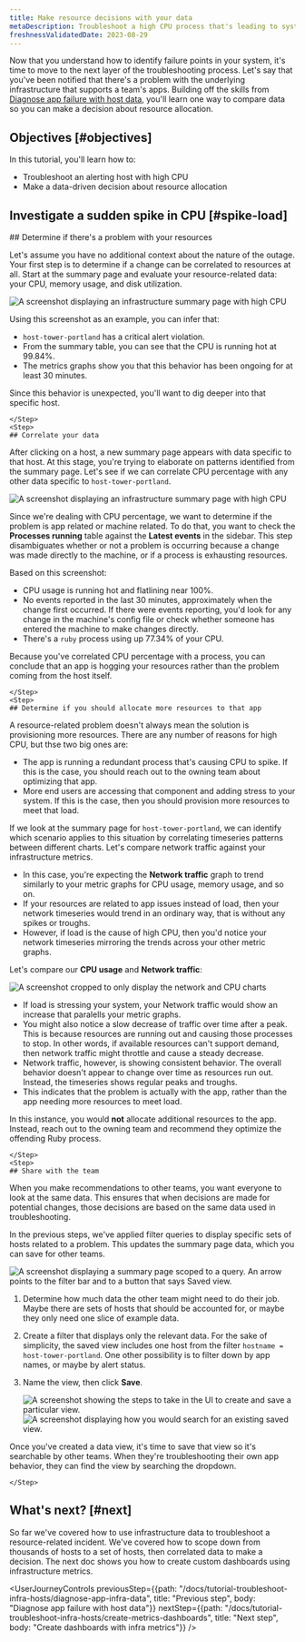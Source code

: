 ```yaml
---
title: Make resource decisions with your data
metaDescription: Troubleshoot a high CPU process that's leading to system outages.
freshnessValidatedDate: 2023-08-29
---
```








Now that you understand how to identify failure points in your system, it's time to move to the next layer of the troubleshooting process. Let's say that you've been notified that there's a problem with the underlying infrastructure that supports a team's apps. Building off the skills from [Diagnose app failure with host data](/docs/tutorial-diagnose-infra-bottlenecks/diagnose-app-infra-data), you'll learn one way to compare data so you can make a decision about resource allocation.   

## Objectives [#objectives]

In this tutorial, you'll learn how to:

* Troubleshoot an alerting host with high CPU
* Make a data-driven decision about resource allocation

## Investigate a sudden spike in CPU [#spike-load]

<Steps>
    <Step>
    ## Determine if there's a problem with your resources
        
Let's assume you have no additional context about the nature of the outage. Your first step is to determine if a change can be correlated to resources at all. Start at the summary page and evaluate your resource-related data: your CPU, memory usage, and disk utilization.

<img
    title="Investigate CPU spike from the summary page"
    alt="A screenshot displaying an infrastructure summary page with high CPU"
    src={cpuSpike}
/>  

Using this screenshot as an example, you can infer that:

* `host-tower-portland` has a critical alert violation.
* From the summary table, you can see that the CPU is running hot at 99.84%.
* The metrics graphs show you that this behavior has been ongoing for at least 30 minutes. 

Since this behavior is unexpected, you'll want to dig deeper into that specific host. 

    </Step>
    <Step>
    ## Correlate your data 

After clicking on a host, a new summary page appears with data specific to that host. At this stage, you're trying to elaborate on patterns identified from the summary page. Let's see if we can correlate CPU percentage with any other data specific to `host-tower-portland`. 

<img
    title="Check your processes"
    alt="A screenshot displaying an infrastructure summary page with high CPU"
    src={hostProcesses}
/>  

Since we're dealing with CPU percentage, we want to determine if the problem is app related or machine related. To do that, you want to check the <DoNotTranslate>**Processes running**</DoNotTranslate> table against the <DoNotTranslate>**Latest events**</DoNotTranslate> in the sidebar. This step disambiguates whether or not a problem is occurring because a change was made directly to the machine, or if a process is exhausting resources. 

Based on this screenshot:

* CPU usage is running hot and flatlining near 100%.
* No events reported in the last 30 minutes, approximately when the change first occurred. If there were events reporting, you'd look for any change in the machine's config file or check whether someone has entered the machine to make changes directly. 
* There's a `ruby` process using up 77.34% of your CPU. 

Because you've correlated CPU percentage with a process, you can conclude that an app is hogging your resources rather than the problem coming from the host itself. 

    </Step>
    <Step>
    ## Determine if you should allocate more resources to that app

A resource-related problem doesn't always mean the solution is provisioning more resources. There are any number of reasons for high CPU, but thse two big ones are:

* The app is running a redundant process that's causing CPU to spike. If this is the case, you should reach out to the owning team about optimizing that app. 
* More end users are accessing that component and adding stress to your system. If this is the case, then you should provision more resources to meet that load.

If we look at the summary page for `host-tower-portland`, we can identify which scenario applies to this situation by correlating timeseries patterns between different charts.  Let's compare network traffic against your infrastructure metrics. 

* In this case, you're expecting the <DoNotTranslate>**Network traffic**</DoNotTranslate> graph to trend similarly to your metric graphs for CPU usage, memory usage, and so on. 
* If your resources are related to app issues instead of load, then your network timeseries would trend in an ordinary way, that is without any spikes or troughs. 
* However, if load is the cause of high CPU, then you'd notice your network timeseries mirroring the trends across your other metric graphs. 

Let's compare our <DoNotTranslate>**CPU usage**</DoNotTranslate> and <DoNotTranslate>**Network traffic**</DoNotTranslate>:

<img
    title="Compare network timeseries with CPU timeseries"
    alt="A screenshot cropped to only display the network and CPU charts"
    src={checkLoad}
/>  

* If load is stressing your system, your Network traffic would show an increase that paralells your metric graphs. 
* You might also notice a slow decrease of traffic over time after a peak. This is because resources are running out and causing those processes to stop. In other words, if available resources can't support demand, then network traffic might throttle and cause a steady decrease. 
* Network traffic, however, is showing consistent behavior. The overall behavior doesn't appear to change over time as resources run out. Instead, the timeseries shows regular peaks and troughs.
* This indicates that the problem is actually with the app, rather than the app needing more resources to meet load.

In this instance, you would <DoNotTranslate>**not**</DoNotTranslate> allocate additional resources to the app. Instead, reach out to the owning team and recommend they optimize the offending Ruby process. 

    </Step>
    <Step>
    ## Share with the team

When you make recommendations to other teams, you want everyone to look at the same data. This ensures that when decisions are made for potential changes, those decisions are based on the same data used in troubleshooting. 

In the previous steps, we've applied filter queries to display specific sets of hosts related to a problem. This updates the summary page data, which you can save for other teams. 

<img
    title="Save a view for external teams"
    alt="A screenshot displaying a summary page scoped to a query. An arrow points to the filter bar and to a button that says Saved view."
    src={savedViews}
/>  

1. Determine how much data the other team might need to do their job. Maybe there are sets of hosts that should be accounted for, or maybe they only need one slice of example data. 
2. Create a filter that displays only the relevant data. For the sake of simplicity, the saved view includes one host from the filter `hostname = host-tower-portland`. One other possibility is to filter down by app names, or maybe by alert status.
3. Name the view, then click <DoNotTranslate>**Save**</DoNotTranslate>. 

    <SideBySide>
        <Side>
    <img
        title="Create the view for external teams"
        alt="A screenshot showing the steps to take in the UI to create and save a particular view."
        src={createView}
    />      
    </Side>
        <Side>
        <img
        title="Search for a saved view"
        alt="A screenshot displaying how you would search for an existing saved view."
        src={searchView}
        />
        </Side>
    </SideBySide>

Once you've created a data view, it's time to save that view so it's searchable by other teams. When they're troubleshooting their own app behavior, they can find the view by searching the dropdown. 

    </Step>
</Steps>

## What's next? [#next]

So far we've covered how to use infrastructure data to troubleshoot a resource-related incident. We've covered how to scope down from thousands of hosts to a set of hosts, then correlated data to make a decision. The next doc shows you how to create custom dashboards using infrastructure metrics. 

<UserJourneyControls
    previousStep={{path: "/docs/tutorial-troubleshoot-infra-hosts/diagnose-app-infra-data", title: "Previous step", body: "Diagnose app failure with host data"}}
    nextStep={{path: "/docs/tutorial-troubleshoot-infra-hosts/create-metrics-dashboards", title: "Next step", body: "Create dashboards with infra metrics"}}
/>